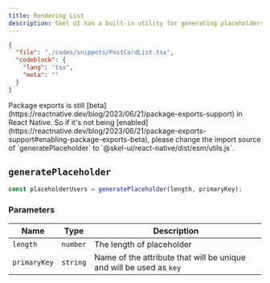 ```yaml
---
title: Rendering List
description: Skel UI has a built-in utility for generating placeholders, which is very useful for rendering lists.
---
```



<Portal codesandbox="https://codesandbox.io/p/sandbox/rendering-list-34rj8q" className="[&>div]:max-h-[32rem] lg:[&>div]:max-h-[44rem]">
  <PostCardList />
</Portal>

```json doc-gen:file
{
  "file": "./codes/snippets/PostCardList.tsx",
  "codeblock": {
    "lang": "tsx",
    "meta": ""
  }
}
```
<Callout type="warn">
    Package exports is still [beta](https://reactnative.dev/blog/2023/06/21/package-exports-support) in React Native. So if it's not being [enabled](https://reactnative.dev/blog/2023/06/21/package-exports-support#enabling-package-exports-beta), please change the import source of `generatePlaceholder` to `@skel-ui/react-native/dist/esm/utils.js`.
</Callout>

## `generatePlaceholder`

```js
const placeholderUsers = generatePlaceholder(length, primaryKey);
```

### Parameters

| Name         | Type     | Description                                                         |
| ------------ | -------- | ------------------------------------------------------------------- |
| `length`     | `number` | The length of placeholder                                           |
| `primaryKey` | `string` | Name of the attribute that will be unique and will be used as `key` |
